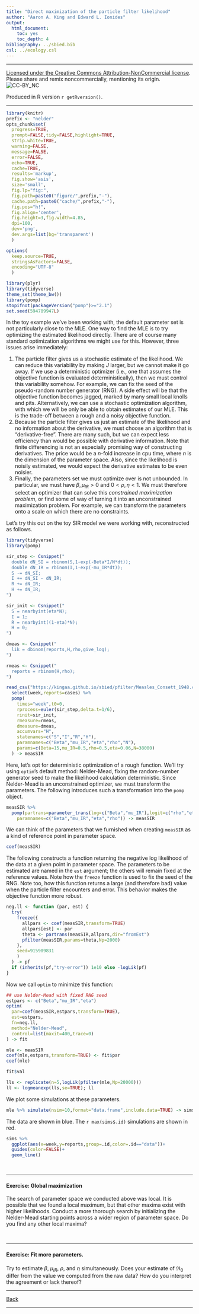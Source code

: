 ```yaml
---
title: "Direct maximization of the particle filter likelihood"
author: "Aaron A. King and Edward L. Ionides"
output:
  html_document:
    toc: yes
    toc_depth: 4
bibliography: ../sbied.bib
csl: ../ecology.csl
---
```


-----------------------------------

[Licensed under the Creative Commons Attribution-NonCommercial license](http://creativecommons.org/licenses/by-nc/4.0/).
Please share and remix noncommercially, mentioning its origin.  
![CC-BY_NC](../graphics/cc-by-nc.png)

Produced in R version `r getRversion()`.

-----------------------------------

```r
library(knitr)
prefix <- "nelder"
opts_chunk$set(
  progress=TRUE,
  prompt=FALSE,tidy=FALSE,highlight=TRUE,
  strip.white=TRUE,
  warning=FALSE,
  message=FALSE,
  error=FALSE,
  echo=TRUE,
  cache=TRUE,
  results='markup',
  fig.show='asis',
  size='small',
  fig.lp="fig:",
  fig.path=paste0("figure/",prefix,"-"),
  cache.path=paste0("cache/",prefix,"-"),
  fig.pos="h!",
  fig.align='center',
  fig.height=3,fig.width=4.85,
  dpi=100,
  dev='png',
  dev.args=list(bg='transparent')
  )
```
```r
options(
  keep.source=TRUE,
  stringsAsFactors=FALSE,
  encoding="UTF-8"
  )

library(plyr)
library(tidyverse)
theme_set(theme_bw())
library(pomp)
stopifnot(packageVersion("pomp")>="2.1")
set.seed(594709947L)
```

\newcommand\prob{\mathbb{P}}
\newcommand\E{\mathbb{E}}
\newcommand\var{\mathrm{Var}}
\newcommand\cov{\mathrm{Cov}}
\newcommand\loglik{\ell}
\newcommand\R{\mathbb{R}}
\newcommand\data[1]{#1^*}
\newcommand\params{\, ; \,}
\newcommand\transpose{\scriptsize{T}}
\newcommand\eqspace{\quad\quad\quad}
\newcommand\lik{\mathscr{L}}
\newcommand\loglik{\ell}
\newcommand\profileloglik[1]{\ell^\mathrm{profile}_#1}
\newcommand\Rzero{\mathfrak{R}_0}

In the toy example we've been working with, the default parameter set is not particularly close to the MLE.
One way to find the MLE is to try optimizing the estimated likelihood directly.
There are of course many standard optimization algorithms we might use for this.
However, three issues arise immediately:

1. The particle filter gives us a stochastic estimate of the likelihood.
We can reduce this variability by making $J$ larger, but we cannot make it go away.
If we use a deterministic optimizer (i.e., one that assumes the objective function is evaluated deterministically), then we must control this variability somehow.
For example, we can fix the seed of the pseudo-random number generator (RNG).
A side effect will be that the objective function becomes jagged, marked by many small local knolls and pits.
Alternatively, we can use a stochastic optimization algorithm, with which we will be only be able to obtain estimates of our MLE.
This is the trade-off between a rough and a noisy objective function.
1. Because the particle filter gives us just an estimate of the likelihood and no information about the derivative, we must choose an algorithm that is "derivative-free".
There are many such, but we can expect less efficiency than would be possible with derivative information.
Note that finite differencing is not an especially promising way of constructing derivatives. 
The price would be a $n$-fold increase in cpu time, where $n$ is the dimension of the parameter space.
Also, since the likelihood is noisily estimated, we would expect the derivative estimates to be even noisier.
1. Finally, the parameters set we must optimize over is not unbounded.
In particular, we must have $\beta,\mu_{IR}>0$ and $0<\rho,\eta<1$.
We must therefore select an optimizer that can solve this *constrained maximization problem*, or find some of way of turning it into an unconstrained maximization problem.
For example, we can transform the parameters onto a scale on which there are no constraints.

Let's try this out on the toy SIR model we were working with, reconstructed as follows.

```r
library(tidyverse)
library(pomp)

sir_step <- Csnippet("
  double dN_SI = rbinom(S,1-exp(-Beta*I/N*dt));
  double dN_IR = rbinom(I,1-exp(-mu_IR*dt));
  S -= dN_SI;
  I += dN_SI - dN_IR;
  R += dN_IR;
  H += dN_IR;
")

sir_init <- Csnippet("
  S = nearbyint(eta*N);
  I = 1;
  R = nearbyint((1-eta)*N);
  H = 0;
")

dmeas <- Csnippet("
  lik = dbinom(reports,H,rho,give_log);
")

rmeas <- Csnippet("
  reports = rbinom(H,rho);
")

read_csv("https://kingaa.github.io/sbied/pfilter/Measles_Consett_1948.csv") %>%
  select(week,reports=cases) %>%
  pomp(
    times="week",t0=0,
    rprocess=euler(sir_step,delta.t=1/6),
    rinit=sir_init,
    rmeasure=rmeas,
    dmeasure=dmeas,
    accumvars="H",
    statenames=c("S","I","R","H"),
    paramnames=c("Beta","mu_IR","eta","rho","N"),
    params=c(Beta=15,mu_IR=0.5,rho=0.5,eta=0.06,N=38000)
  ) -> measSIR
```

Here, let's opt for deterministic optimization of a rough function.
We'll try using `optim`'s default method: Nelder-Mead, fixing the random-number generator seed to make the likelihood calculation deterministic.
Since Nelder-Mead is an unconstrained optimizer, we must transform the parameters.
The following introduces such a transformation into the `pomp` object.
```r
measSIR %>%
  pomp(partrans=parameter_trans(log=c("Beta","mu_IR"),logit=c("rho","eta")),
    paramnames=c("Beta","mu_IR","eta","rho")) -> measSIR
```

We can think of the parameters that we furnished when creating `measSIR` as a kind of reference point in parameter space.
```r
coef(measSIR)
```

The following constructs a function returning the negative log likelihood of the data at a given point in parameter space.
The parameters to be estimated are named in the `est` argument;
the others will remain fixed at the reference values.
Note how the `freeze` function is used to fix the seed of the RNG.
Note too, how this function returns a large (and therefore bad) value when the particle filter encounters and error.
This behavior makes the objective function more robust.

```r
neg.ll <- function (par, est) {
  try(
    freeze({
      allpars <- coef(measSIR,transform=TRUE)
      allpars[est] <- par
      theta <- partrans(measSIR,allpars,dir="fromEst")
      pfilter(measSIR,params=theta,Np=2000)
    },
    seed=915909831
    )
  ) -> pf
  if (inherits(pf,"try-error")) 1e10 else -logLik(pf)
}
```

Now we call `optim` to minimize this function:
```r
## use Nelder-Mead with fixed RNG seed
estpars <- c("Beta","mu_IR","eta")
optim(
  par=coef(measSIR,estpars,transform=TRUE),
  est=estpars,
  fn=neg.ll,
  method="Nelder-Mead",
  control=list(maxit=400,trace=0)
) -> fit

mle <- measSIR
coef(mle,estpars,transform=TRUE) <- fit$par
coef(mle)

fit$val

lls <- replicate(n=5,logLik(pfilter(mle,Np=20000)))
ll <- logmeanexp(lls,se=TRUE); ll
```

We plot some simulations at these parameters.
```r
mle %>% simulate(nsim=10,format="data.frame",include.data=TRUE) -> sims
```
The data are shown in blue.
The `r max(sims$.id)` simulations are shown in red.
```r
sims %>%
  ggplot(aes(x=week,y=reports,group=.id,color=.id=="data"))+
  guides(color=FALSE)+
  geom_line()
```

<br>

--------------------------

#### Exercise: Global maximization

The search of parameter space we conducted above was local.
It is possible that we found a local maximum, but that other maxima exist with higher likelihoods.
Conduct a more thorough search by initializing the Nelder-Mead starting points across a wider region of parameter space.
Do you find any other local maxima?

<br>

--------

#### Exercise: Fit more parameters.

Try to estimate $\beta$, $\mu_{IR}$, $\rho$, and $\eta$ simultaneously.
Does your estimate of $\Rzero$ differ from the value we computed from the raw data?
How do you interpret the agreement or lack thereof?

--------------------------

<a href="#" onclick="goBack()">Back</a>

<script>
function goBack() {
  window.history.back();
}
</script>

--------------------------
